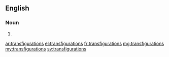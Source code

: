 ==English==

===Noun===
{{head|en|plural}}

# {{plural of|transfiguration|lang=en}}

[[ar:transfigurations]]
[[el:transfigurations]]
[[fr:transfigurations]]
[[mg:transfigurations]]
[[my:transfigurations]]
[[sv:transfigurations]]